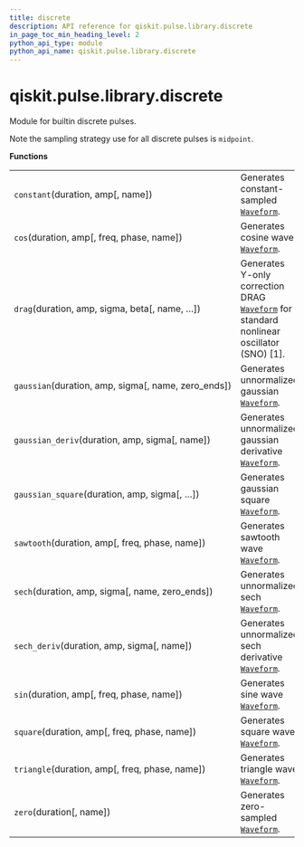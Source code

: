 ```yaml
---
title: discrete
description: API reference for qiskit.pulse.library.discrete
in_page_toc_min_heading_level: 2
python_api_type: module
python_api_name: qiskit.pulse.library.discrete
---
```


<span id="module-qiskit.pulse.library.discrete" />

<span id="qiskit-pulse-library-discrete" />

# qiskit.pulse.library.discrete

Module for builtin discrete pulses.

Note the sampling strategy use for all discrete pulses is `midpoint`.

**Functions**

|                                                       |                                                                                                                                                            |
| ----------------------------------------------------- | ---------------------------------------------------------------------------------------------------------------------------------------------------------- |
| `constant`(duration, amp\[, name])                    | Generates constant-sampled [`Waveform`](qiskit.pulse.library.Waveform "qiskit.pulse.library.Waveform").                                                    |
| `cos`(duration, amp\[, freq, phase, name])            | Generates cosine wave [`Waveform`](qiskit.pulse.library.Waveform "qiskit.pulse.library.Waveform").                                                         |
| `drag`(duration, amp, sigma, beta\[, name, …])        | Generates Y-only correction DRAG [`Waveform`](qiskit.pulse.library.Waveform "qiskit.pulse.library.Waveform") for standard nonlinear oscillator (SNO) \[1]. |
| `gaussian`(duration, amp, sigma\[, name, zero\_ends]) | Generates unnormalized gaussian [`Waveform`](qiskit.pulse.library.Waveform "qiskit.pulse.library.Waveform").                                               |
| `gaussian_deriv`(duration, amp, sigma\[, name])       | Generates unnormalized gaussian derivative [`Waveform`](qiskit.pulse.library.Waveform "qiskit.pulse.library.Waveform").                                    |
| `gaussian_square`(duration, amp, sigma\[, …])         | Generates gaussian square [`Waveform`](qiskit.pulse.library.Waveform "qiskit.pulse.library.Waveform").                                                     |
| `sawtooth`(duration, amp\[, freq, phase, name])       | Generates sawtooth wave [`Waveform`](qiskit.pulse.library.Waveform "qiskit.pulse.library.Waveform").                                                       |
| `sech`(duration, amp, sigma\[, name, zero\_ends])     | Generates unnormalized sech [`Waveform`](qiskit.pulse.library.Waveform "qiskit.pulse.library.Waveform").                                                   |
| `sech_deriv`(duration, amp, sigma\[, name])           | Generates unnormalized sech derivative [`Waveform`](qiskit.pulse.library.Waveform "qiskit.pulse.library.Waveform").                                        |
| `sin`(duration, amp\[, freq, phase, name])            | Generates sine wave [`Waveform`](qiskit.pulse.library.Waveform "qiskit.pulse.library.Waveform").                                                           |
| `square`(duration, amp\[, freq, phase, name])         | Generates square wave [`Waveform`](qiskit.pulse.library.Waveform "qiskit.pulse.library.Waveform").                                                         |
| `triangle`(duration, amp\[, freq, phase, name])       | Generates triangle wave [`Waveform`](qiskit.pulse.library.Waveform "qiskit.pulse.library.Waveform").                                                       |
| `zero`(duration\[, name])                             | Generates zero-sampled [`Waveform`](qiskit.pulse.library.Waveform "qiskit.pulse.library.Waveform").                                                        |

